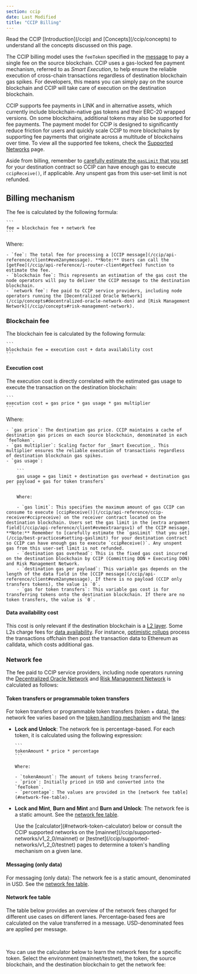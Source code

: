 ```yaml
---
section: ccip
date: Last Modified
title: "CCIP Billing"
---
```



<Aside type="note" title="Prerequisites">
  Read the CCIP [Introduction](/ccip) and [Concepts](/ccip/concepts) to understand all the concepts discussed on this
  page.
</Aside>

The CCIP billing model uses the `feeToken` specified in the [message](/ccip/api-reference/client#evm2anymessage) to pay a single fee on the source blockchain. CCIP uses a gas-locked fee payment mechanism, referred to as _Smart Execution_, to help ensure the reliable execution of cross-chain transactions regardless of destination blockchain gas spikes. For developers, this means you can simply pay on the source blockchain and CCIP will take care of execution on the destination blockchain.

CCIP supports fee payments in LINK and in alternative assets, which currently include blockchain-native gas tokens and their ERC-20 wrapped versions. On some blockchains, additional tokens may also be supported for fee payments. The payment model for CCIP is designed to significantly reduce friction for users and quickly scale CCIP to more blockchains by supporting fee payments that originate across a multitude of blockchains over time. To view all the supported fee tokens, check the [Supported Networks](/ccip/supported-networks) page.

Aside from billing, remember to [carefully estimate the `gasLimit` that you set](/ccip/best-practices#setting-gaslimit) for your destination contract so CCIP can have enough gas to execute `ccipReceive()`, if applicable. Any unspent gas from this user-set limit is not refunded.

## Billing mechanism

The fee is calculated by the following formula:

    ```
    fee = blockchain fee + network fee
    ```

Where:

    - `fee`: The total fee for processing a [CCIP message](/ccip/api-reference/client#evm2anymessage). **Note:** Users can call the [getFee](/ccip/api-reference/i-router-client#getfee) function to estimate the fee.
    - `blockchain fee`: This represents an estimation of the gas cost the node operators will pay to deliver the CCIP message to the destination blockchain.
    - `network fee`: Fee paid to CCIP service providers, including node operators running the [Decentralized Oracle Network](/ccip/concepts#decentralized-oracle-network-don) and [Risk Management Network](/ccip/concepts#risk-management-network).

### Blockchain fee

The blockchain fee is calculated by the following formula:

    ```
    blockchain fee = execution cost + data availability cost
    ```

#### Execution cost

The execution cost is directly correlated with the estimated gas usage to execute the transaction on the destination blockchain:

    ```
    execution cost = gas price * gas usage * gas multiplier
    ```

Where:

    - `gas price`: The destination gas price. CCIP maintains a cache of destination gas prices on each source blockchain, denominated in each `feeToken`.
    - `gas multiplier`: Scaling factor for _Smart Execution_. This multiplier ensures the reliable execution of transactions regardless of destination blockchain gas spikes.
    - `gas usage`:

        ```
        gas usage = gas limit + destination gas overhead + destination gas per payload + gas for token transfers`
        ```

        Where:

        - `gas limit`: This specifies the maximum amount of gas CCIP can consume to execute [ccipReceive()](/ccip/api-reference/ccip-receiver#ccipreceive) on the receiver contract located on the destination blockchain. Users set the gas limit in the [extra argument field](/ccip/api-reference/client#evmextraargsv1) of the CCIP message. **Note:** Remember to [carefully estimate the `gasLimit` that you set](/ccip/best-practices#setting-gaslimit) for your destination contract so CCIP can have enough gas to execute `ccipReceive()`. Any unspent gas from this user-set limit is not refunded.
        - `destination gas overhead`: This is the fixed gas cost incurred on the destination blockchain by CCIP (Committing DON + Executing DON) and Risk Management Network.
        - `destination gas per payload`: This variable gas depends on the length of the data field in the [CCIP message](/ccip/api-reference/client#evm2anymessage). If there is no payload (CCIP only transfers tokens), the value is `0`.
        - `gas for token transfers`: This variable gas cost is for transferring tokens onto the destination blockchain. If there are no token transfers, the value is `0`.

#### Data availability cost

This cost is only relevant if the destination blockchain is a [L2 layer](https://chain.link/education-hub/what-is-layer-2). Some L2s charge fees for [data availability](https://ethereum.org/en/developers/docs/data-availability). For instance, [optimistic rollups](https://ethereum.org/en/developers/docs/scaling/optimistic-rollups/) process the transactions offchain then post the transaction data to Ethereum as calldata, which costs additional gas.

### Network fee

The fee paid to CCIP service providers, including node operators running the [Decentralized Oracle Network](/ccip/concepts#decentralized-oracle-network-don) and [Risk Management Network](/ccip/concepts#risk-management-network) is calculated as follows:

#### Token transfers or programmable token transfers

For token transfers or programmable token transfers (token + data), the network fee varies based on the [token handling mechanism](/ccip/architecture#token-pools) and the [lanes](/ccip/concepts#lane):

- **Lock and Unlock**: The network fee is percentage-based. For each token, it is calculated using the following expression:

      ```
      tokenAmount * price * percentage
      ```

      Where:

      - `tokenAmount`: The amount of tokens being transferred.
      - `price`: Initially priced in USD and converted into the `feeToken`.
      - `percentage`: The values are provided in the [network fee table](#network-fee-table).

- **Lock and Mint**, **Burn and Mint** and **Burn and Unlock**: The network fee is a static amount. See the [network fee table](#network-fee-table).

  <Aside type="note" title="Determine Token Handling Mechanism">
    Use the [calculator](#network-token-calculator) below or consult the CCIP supported networks on the
    [mainnet](/ccip/supported-networks/v1_2_0/mainnet) or [testnet](/ccip/supported-networks/v1_2_0/testnet) pages to
    determine a token's handling mechanism on a given lane.
  </Aside>

#### Messaging (only data)

For messaging (only data): The network fee is a static amount, denominated in USD. See the [network fee table](#network-fee-table).

#### Network fee table

The table below provides an overview of the network fees charged for different use cases on different lanes. Percentage-based fees are calculated on the value transferred in a message. USD-denominated fees are applied per message.

<Billing />

<br id="network-token-calculator" />

You can use the calculator below to learn the network fees for a specific token. Select the environment (mainnet/testnet), the token, the source blockchain, and the destination blockchain to get the network fee:

<br />

<TokenCalculator client:idle />
